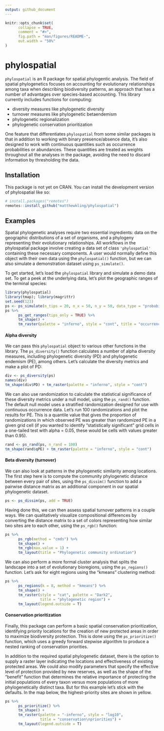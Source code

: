 ```yaml
---
output: github_document
---
```


<!-- README.md is generated from README.Rmd. Please edit that file -->

```r
knitr::opts_chunk$set(
      collapse = TRUE,
      comment = "#>",
      fig.path = "man/figures/README-",
      out.width = "50%"
)
```

# phylospatial

<!-- badges: start -->

<!-- badges: end -->

`phylospatial` is an R package for spatial phylogentic analysis. The field of spatial phylogenetics focuses on accounting for evolutionary relationships among taxa when describing biodiversity patterns, an approach that has a number of advantages over species-based accounting. This library currently includes functions for computing:

-   diversity measures like phylogenetic diversity
-   turnover measures like phylogenetic betaendemism
-   phylogenetic regionalization
-   phylogenetic conservation prioritization

One feature that differentiates `phylospatial` from some similar packages is that in addition to working with binary presence/absence data, it's also designed to work with continuous quantities such as occurrence probabilities or abundances. These quantities are treated as weights throughout all the analyses in the package, avoiding the need to discard information by thresholding the data.


## Installation

This package is not yet on CRAN. You can install the development version of phylospatial like so:

``` r
# install.packages("remotes")
remotes::install_github("matthewkling/phylospatial")
```

## Examples

Spatial phylogenetic analyses require two essential ingredients: data on the geographic distributions of a set of organisms, and a phylogeny representing their evolutionary relationships. All workflows in the phylospatial package involve creating a data set of class `'phylospatial'` containing these necessary components. A user would normally define this object with their own data using the `phylospatial()` function, but we can also simulate a demonstration dataset using `ps_simulate()`.

To get started, let's load the `phylospatial` library and simulate a demo data set. To get a peek at the underlying data, let's plot the geographic ranges of the terminal species:

```r
library(phylospatial)
library(tmap); library(magrittr)
set.seed(123)
ps <- ps_simulate(n_tips = 20, n_x = 50, n_y = 50, data_type = "probability")
ps %>%
      ps_get_ranges(tips_only = TRUE) %>%
      tm_shape() + 
      tm_raster(palette = "inferno", style = "cont", title = "occurrence\nprobability")
```


#### Alpha diversity

We can pass this `phylospatial` object to various other functions in the library. The `ps_diversity()` function calculates a number of alpha diversity measures, including phylogenetic diversity (PD) and phylogenetic endemism (PE), among others. Let's calculate the diversity metrics and make a plot of PD:

```r
div <- ps_diversity(ps)
names(div)
tm_shape(div$PD) + tm_raster(palette = "inferno", style = "cont")
```


We can also use randomization to calculate the statistical significance of these diversity metrics under a null model, using the `ps_rand()` function. The default null model uses a stratified randomization designed for use with continuous occurrence data. Let's run 100 randomizations and plot the results for PE. This is a quantile value that gives the proportion of randomizations in which observed PE was greater than randomized PE in a given grid cell (if you wanted to identify "statistically significant" grid cells in a one-tailed test with alpha = 0.05, these would be cells with values greater than 0.95).

```r
rand <- ps_rand(ps, n_rand = 100)
tm_shape(rand$qPE) + tm_raster(palette = "inferno", style = "cont")
```


#### Beta diversity (turnover)

We can also look at patterns in the phylogenetic similarity among locations. The first step here is to compute the community phylogenetic distance between every pair of sites, using the `ps_dissim()` function to add a pairwise distance matrix as an additional component in our spatial phylogenetic dataset.

```r
ps <- ps_dissim(ps, add = TRUE)
```

Having done this, we can then assess spatial turnover patterns in a couple ways. We can qualitatively visualize compositional differences by converting the distance matrix to a set of colors representing how similar two sites are to each other, using the `ps_rgb()` function:

```r
ps %>%
      ps_rgb(method = "cmds") %>%
      tm_shape() +
      tm_rgb(max.value = 1) +
      tm_layout(title = "Phylogenetic community ordination")
```

We can also perform a more formal cluster analysis that splits the landscape into a set of evolutionary bioregions, using the `ps_regions()` function. Let's ask for eight regions using the "kmeans" clustering method:

```r
ps %>%
      ps_regions(k = 8, method = "kmeans") %>%
      tm_shape() +
      tm_raster(style = "cat", palette = "Dark2",
                title = "phylogenetic region") +
      tm_layout(legend.outside = T)
```


#### Conservation prioritization

Finally, this package can perform a basic spatial conservation prioritization, identifying priority locations for the creation of new protected areas in order to maximize biodiversity protection. This is done using the `ps_prioritize()` function, which uses a greedy forward stepwise algorithm to produce a nested ranking of conservation priorities.

In addition to the required spatial phylogenetic dataset, there is the option to supply a raster layer indicating the locations and effectiveness of existing protected areas. We could also modify parameters that specify the effective level of protection provided by new reserves, as well as the shape of the "benefit" function that determines the relative importance of protecting the initial populations of every taxon versus more populations of more phylogenetically distinct taxa. But for this example let's stick with the defaults. In the map below, the highest-priority sites are shown in yellow.

```r
ps %>%
      ps_prioritize() %>%
      tm_shape() + 
      tm_raster(palette = "-inferno", style = "log10",
                title = "conservation\npriorities") + 
      tm_layout(legend.outside = T)
```

